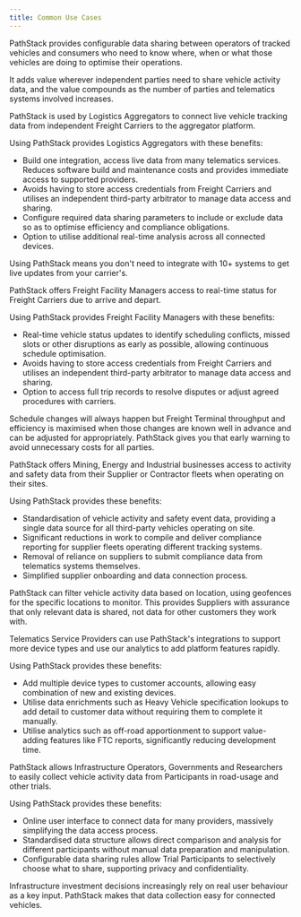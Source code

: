 ```yaml
---
title: Common Use Cases
---
```


PathStack provides configurable data sharing between operators of tracked vehicles and consumers who need to know where, when or what those vehicles are doing to optimise their operations. 

It adds value wherever independent parties need to share vehicle activity data, and the value compounds as the number of parties and telematics systems involved increases.

<Accordion title="Logistics Aggregation">
PathStack is used by Logistics Aggregators to connect live vehicle tracking data from independent Freight Carriers to the aggregator platform.  

Using PathStack provides Logistics Aggregators with these benefits:
- Build one integration, access live data from many telematics services. Reduces software build and maintenance costs and provides immediate access to supported providers.
- Avoids having to store access credentials from Freight Carriers and utilises an independent third-party arbitrator to manage data access and sharing.
- Configure required data sharing parameters to include or exclude data so as to optimise efficiency and compliance obligations.
- Option to utilise additional real-time analysis across all connected devices. 

<Tip>Using PathStack means you don't need to integrate with 10+ systems to get live updates from your carrier's.</Tip>
</Accordion>

<Accordion title="Freight Facility Scheduling">
PathStack offers Freight Facility Managers access to real-time status for Freight Carriers due to arrive and depart.  

Using PathStack provides Freight Facility Managers with these benefits:
- Real-time vehicle status updates to identify scheduling conflicts, missed slots or other disruptions as early as possible, allowing continuous schedule optimisation.
- Avoids having to store access credentials from Freight Carriers and utilises an independent third-party arbitrator to manage data access and sharing.
- Option to access full trip records to resolve disputes or adjust agreed procedures with carriers.

<Tip>Schedule changes will always happen but Freight Terminal throughput and efficiency is maximised when those changes are known well in advance and can be adjusted for appropriately. PathStack gives you that early warning to avoid unnecessary costs for all parties.</Tip>
</Accordion>

<Accordion title="Contractor Compliance Monitoring">
PathStack offers Mining, Energy and Industrial businesses access to activity and safety data from their Supplier or Contractor fleets when operating on their sites.  

Using PathStack provides these benefits:
- Standardisation of vehicle activity and safety event data, providing a single data source for all third-party vehicles operating on site.
- Significant reductions in work to compile and deliver compliance reporting for supplier fleets operating different tracking systems.
- Removal of reliance on suppliers to submit compliance data from telematics systems themselves.
- Simplified supplier onboarding and data connection process.

<Tip>PathStack can filter vehicle activity data based on location, using geofences for the specific locations to monitor. This provides Suppliers with assurance that only relevant data is shared, not data for other customers they work with.</Tip>
</Accordion>

<Accordion title="Telematics Platform Development">
Telematics Service Providers can use PathStack's integrations to support more device types and use our analytics to add platform features rapidly.  

Using PathStack provides these benefits:
- Add multiple device types to customer accounts, allowing easy combination of new and existing devices.
- Utilise data enrichments such as Heavy Vehicle specification lookups to add detail to customer data without requiring them to complete it manually.
- Utilise analytics such as off-road apportionment to support value-adding features like FTC reports, significantly reducing development time.
</Accordion>

<Accordion title="Infrastructure User Data Collection">
PathStack allows Infrastructure Operators, Governments and Researchers to easily collect vehicle activity data from Participants in road-usage and other trials.  

Using PathStack provides these benefits:
- Online user interface to connect data for many providers, massively simplifying the data access process.
- Standardised data structure allows direct comparison and analysis for different participants without manual data preparation and manipulation.
- Configurable data sharing rules allow Trial Participants to selectively choose what to share, supporting privacy and confidentiality.

<Tip>Infrastructure investment decisions increasingly rely on real user behaviour as a key input. PathStack makes that data collection easy for connected vehicles.</Tip>
</Accordion>